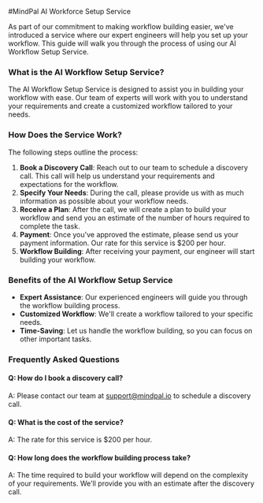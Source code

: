 #MindPal AI Workforce Setup Service

As part of our commitment to making workflow building easier, we've introduced a service where our expert engineers will help you set up your workflow. This guide will walk you through the process of using our AI Workflow Setup Service.

### What is the AI Workflow Setup Service?
The AI Workflow Setup Service is designed to assist you in building your workflow with ease. Our team of experts will work with you to understand your requirements and create a customized workflow tailored to your needs.

### How Does the Service Work?
The following steps outline the process:

1. **Book a Discovery Call**: Reach out to our team to schedule a discovery call. This call will help us understand your requirements and expectations for the workflow.
2. **Specify Your Needs**: During the call, please provide us with as much information as possible about your workflow needs.
3. **Receive a Plan**: After the call, we will create a plan to build your workflow and send you an estimate of the number of hours required to complete the task.
4. **Payment**: Once you've approved the estimate, please send us your payment information. Our rate for this service is $200 per hour.
5. **Workflow Building**: After receiving your payment, our engineer will start building your workflow.

### Benefits of the AI Workflow Setup Service
* **Expert Assistance**: Our experienced engineers will guide you through the workflow building process.
* **Customized Workflow**: We'll create a workflow tailored to your specific needs.
* **Time-Saving**: Let us handle the workflow building, so you can focus on other important tasks.

### Frequently Asked Questions
#### Q: How do I book a discovery call?
A: Please contact our team at support@mindpal.io to schedule a discovery call.
#### Q: What is the cost of the service?
A: The rate for this service is $200 per hour.
#### Q: How long does the workflow building process take?
A: The time required to build your workflow will depend on the complexity of your requirements. We'll provide you with an estimate after the discovery call.

